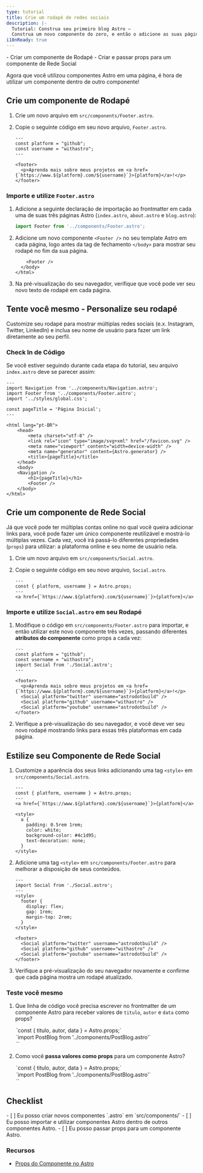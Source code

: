 ```yaml
---
type: tutorial
title: Crie um rodapé de redes sociais
description: |-
  Tutorial: Construa seu primeiro blog Astro —
  Construa um novo componente do zero, e então o adicione as suas páginas
i18nReady: true
---
```




<PreCheck>
  - Criar um componente de Rodapé
  - Criar e passar props para um componente de Rede Social
</PreCheck>

Agora que você utilizou componentes Astro em uma página, é hora de utilizar um componente dentro de outro componente!

## Crie um componente de Rodapé

1. Crie um novo arquivo em `src/components/Footer.astro`.

2. Copie o seguinte código em seu novo arquivo, `Footer.astro`.

    ```astro title="src/components/Footer.astro"
    ---
    const platform = "github";
    const username = "withastro";
    ---

    <footer>
      <p>Aprenda mais sobre meus projetos em <a href={`https://www.${platform}.com/${username}`}>{platform}</a>!</p>
    </footer>
    ```

### Importe e utilize `Footer.astro`

1. Adicione a seguinte declaração de importação ao frontmatter em cada uma de suas três páginas Astro (`index.astro`, `about.astro` e `blog.astro`):

    ```js
    import Footer from '../components/Footer.astro';
    ```

2. Adicione um novo componente `<Footer />` no seu template Astro em cada página, logo antes da tag de fechamento `</body>` para mostrar seu rodapé no fim da sua página. 

    ```astro ins={1}
        <Footer />
      </body>
    </html>
    ```

3. Na pré-visualização do seu navegador, verifique que você pode ver seu novo texto de rodapé em cada página.

<Box icon="puzzle-piece">

## Tente você mesmo - Personalize seu rodapé

Customize seu rodapé para mostrar múltiplas redes sociais (e.x. Instagram, Twitter, LinkedIn) e inclua seu nome de usuário para fazer um link diretamente ao seu perfil.

</Box>

### Check In de Código

Se você estiver seguindo durante cada etapa do tutorial, seu arquivo `index.astro` deve se parecer assim:

```astro title="src/pages/index.astro"
---
import Navigation from '../components/Navigation.astro';
import Footer from '../components/Footer.astro';
import '../styles/global.css';

const pageTitle = 'Página Inicial';
---

<html lang="pt-BR">
	<head>
		<meta charset="utf-8" />
		<link rel="icon" type="image/svg+xml" href="/favicon.svg" />
		<meta name="viewport" content="width=device-width" />
		<meta name="generator" content={Astro.generator} />
		<title>{pageTitle}</title>
	</head>
	<body>
    <Navigation />
		<h1>{pageTitle}</h1>
		<Footer />
	</body>
</html>
```

## Crie um componente de Rede Social

Já que você pode ter múltiplas contas online no qual você queira adicionar links para, você pode fazer um único componente reutilizável e mostrá-lo múltiplas vezes. Cada vez, você irá passá-lo diferentes propriedades (`props`) para utilizar: a plataforma online e seu nome de usuário nela.

1. Crie um novo arquivo em `src/components/Social.astro`.

2. Copie o seguinte código em seu novo arquivo, `Social.astro`.

    ```astro title="src/components/Social.astro"
    ---
    const { platform, username } = Astro.props;
    ---
    <a href={`https://www.${platform}.com/${username}`}>{platform}</a>
    ```

### Importe e utilize `Social.astro` em seu Rodapé

1. Modifique o código em `src/components/Footer.astro` para importar, e então utilizar este novo componente três vezes, passando diferentes **atributos do componente** como props a cada vez:

    ```astro title="src/components/Footer.astro" del={2,3,8} ins={4,9-11}
    ---
    const platform = "github";
    const username = "withastro";
    import Social from './Social.astro';
    ---

    <footer>
      <p>Aprenda mais sobre meus projetos em <a href={`https://www.${platform}.com/${username}`}>{platform}</a>!</p>
      <Social platform="twitter" username="astrodotbuild" />
      <Social platform="github" username="withastro" />
      <Social platform="youtube" username="astrodotbuild" />
    </footer>
    ```

2. Verifique a pré-visualização do seu navegador, e você deve ver seu novo rodapé mostrando links para essas três plataformas em cada página.

## Estilize seu Componente de Rede Social

1. Customize a aparência dos seus links adicionando uma tag `<style>` em `src/components/Social.astro`.

    ```astro title="src/components/Social.astro" ins={6-17} 'class="platform-social'
    ---
    const { platform, username } = Astro.props;
    ---
    <a href={`https://www.${platform}.com/${username}`}>{platform}</a>

    <style>
      a {
        padding: 0.5rem 1rem;
        color: white;
        background-color: #4c1d95;
        text-decoration: none;
      }
    </style>
    ```

2. Adicione uma tag `<style>` em `src/components/Footer.astro` para melhorar a disposição de seus conteúdos.

    ```astro title="src/components/Footer.astro" ins={4-10}
    ---
    import Social from './Social.astro';
    ---
    <style>
      footer {
        display: flex;
        gap: 1rem;
        margin-top: 2rem;
      }
    </style>

    <footer>
      <Social platform="twitter" username="astrodotbuild" />
      <Social platform="github" username="withastro" />
      <Social platform="youtube" username="astrodotbuild" />
    </footer>
    ```

3. Verifique a pré-visualização do seu navegador novamente e confirme que cada página mostra um rodapé atualizado.

<Box icon="question-mark">

### Teste você mesmo

1. Que linha de código você precisa escrever no frontmatter de um componente Astro para receber valores de `titulo`, `autor` e `data` como props?

    <MultipleChoice>
      <Option isCorrect>
        `const { titulo, autor, data } = Astro.props;`
      </Option>
      <Option>
        `import PostBlog from '../components/PostBlog.astro'`
      </Option>
      <Option>
        `<PostBlog title="Minha Primeira Postagem" autor="Dan" data="12 Ago 2022" />`
      </Option>
    </MultipleChoice>
    

2. Como você **passa valores como props** para um componente Astro?
    <MultipleChoice>
      <Option>
        `const { titulo, autor, data } = Astro.props;`
      </Option>
      <Option>
        `import PostBlog from '../components/PostBlog.astro'`
      </Option>
      <Option isCorrect>
        `<PostBlog titulo="Minha Primeira Postagem" autor="Dan" data="12 Ago 2022" />`
      </Option>
    </MultipleChoice>
</Box>



<Box icon="check-list">

## Checklist

<Checklist>
- [ ] Eu posso criar novos componentes `.astro` em `src/components/`
- [ ] Eu posso importar e utilizar componentes Astro dentro de outros componentes Astro.
- [ ] Eu posso passar props para um componente Astro.
</Checklist>
</Box>

### Recursos

- [Props do Componente no Astro](/pt-br/core-concepts/astro-components/#props-do-componente)
